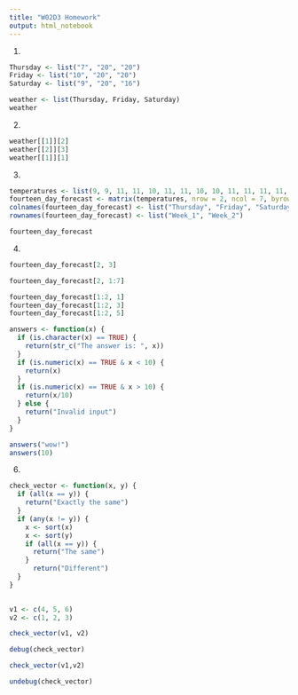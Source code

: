```yaml
---
title: "W02D3 Homework"
output: html_notebook
---
```


1)
```r
Thursday <- list("7", "20", "20")
Friday <- list("10", "20", "20")
Saturday <- list("9", "20", "16")

weather <- list(Thursday, Friday, Saturday)
weather
```

2)
```r
weather[[1]][2]
weather[[2]][3]
weather[[1]][1]
```

3)
```r
temperatures <- list(9, 9, 11, 11, 10, 11, 11, 10, 10, 11, 11, 11, 11, 11)
fourteen_day_forecast <- matrix(temperatures, nrow = 2, ncol = 7, byrow = TRUE)
colnames(fourteen_day_forecast) <- list("Thursday", "Friday", "Saturday", "Sunday", "Monday", "Tuesday", "Wednesday")
rownames(fourteen_day_forecast) <- list("Week_1", "Week_2")

fourteen_day_forecast
```
4)
```r
fourteen_day_forecast[2, 3]
```
```r
fourteen_day_forecast[2, 1:7]
```
```r
fourteen_day_forecast[1:2, 1]
fourteen_day_forecast[1:2, 3]
fourteen_day_forecast[1:2, 5]
```
```r
answers <- function(x) {
  if (is.character(x) == TRUE) {
    return(str_c("The answer is: ", x))
  }
  if (is.numeric(x) == TRUE & x < 10) {
    return(x)
  }
  if (is.numeric(x) == TRUE & x > 10) {
    return(x/10)
  } else {
    return("Invalid input")
  }
}
```

```r
answers("wow!")
answers(10)
```
6)
```r
check_vector <- function(x, y) {
  if (all(x == y)) {
    return("Exactly the same")
  }
  if (any(x != y)) {
    x <- sort(x)
    x <- sort(y)
    if (all(x == y)) {
      return("The same")
    }
      return("Different")
  }
}
  
```

```r
v1 <- c(4, 5, 6)
v2 <- c(1, 2, 3)

check_vector(v1, v2)
```


```r
debug(check_vector)

check_vector(v1,v2)
```
```r
undebug(check_vector)
```





